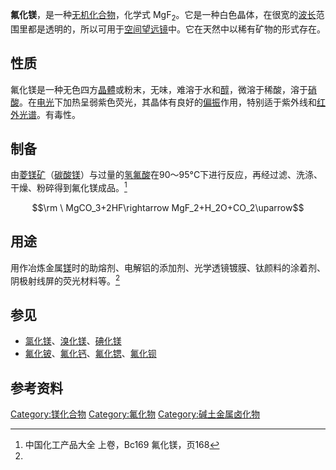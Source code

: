 {{chembox
|   Name = 氟化镁
|   Reference = <ref name="hand">
{{Citation
 | last = Lide
 | first = David R.
 | year = 1998
 | title = Handbook of Chemistry and Physics
 | edition = 87
 | publication-place = Boca Raton, FL
 | publisher = CRC Press
 | isbn = 0849305942
 | pages = 4–67; 1363}}</ref>
|   ImageFile = Rutile-unit-cell-3D-balls.png
|   ImageSize = 
|   ImageName = 氟化镁
|   OtherNames = 
| Section1 = {{Chembox Identifiers
|   CASNo = 7783-40-6
|   CASNo_Ref = {{cascite|correct|CAS}}
|   PubChem  =  24546
|   RTECS  =  OM3325000
|   ChemSpiderID_Ref  = {{chemspidercite|correct|chemspider}}|  ChemSpiderID  =  22952
|   InChI  =  1/2FH.Mg/h2*1H;/q;;+2/p-2
|   InChIKey  =  ORUIBWPALBXDOA-NUQVWONBAK
|   SMILES  =  [Mg+2].[F-].[F-]
|   StdInChI_Ref  = {{stdinchicite|correct|chemspider}}|  StdInChI  =  1S/2FH.Mg/h2*1H;/q;;+2/p-2
|   StdInChIKey_Ref  = {{stdinchicite|correct|chemspider}}|  StdInChIKey  =  ORUIBWPALBXDOA-UHFFFAOYSA-L
|   EINECS  =  231-995-1
}}
| Section2 = {{Chembox Properties
|   Formula = MgF<sub>2</sub>
|   MolarMass = 62.3018
| Appearance = 无色[[四方晶系|四方]]晶体
|   Density = 3.148 g/cm<sup>3</sup>
|   Solubility = 0.013 g/100 mL
|   SolubilityProduct = 5.16·10<sup>-11</sup>
|   SolOther = 溶于[[硝酸|硝酸]]，不溶于[[乙醇|乙醇]]
|   MeltingPt = 1261°C <ref>Pradyot Patnaik. ''Handbook of Inorganic Chemicals''. McGraw-Hill, 2002, ISBN 0070494398</ref>
|   BoilingPt = 2260°C (分解)
|   RefractIndex = 1.37397
}}
| Section3 = {{Chembox Structure
|   CrystalStruct = [[四方晶系|红金石构型]] (四方), tP6
|   SpaceGroup = P4<sub>2</sub>/mnm, No. 136
  }}
| Section4 = {{Chembox Thermochemistry
| DeltaHf = -1124.2 kJ·mol<sup>-1</sup>
| DeltaHc = 
| Entropy = 57.2 J·mol<sup>-1</sup>·K<sup>-1</sup>
| HeatCapacity = 61.6 J·mol<sup>-1</sup>·K<sup>-1</sup>
  }}
| Section7 = {{Chembox Hazards
|   SPhrases = {{S22}}, {{S25}}
  }}
}}

'''氟化镁'''，是一种[[无机化合物|无机化合物]]，化学式 MgF<sub>2</sub>。它是一种白色晶体，在很宽的[[波长|波长]]范围里都是透明的，所以可用于[[空间望远镜|空间望远镜]]中。它在天然中以稀有矿物{{le|氟镁石|sellaite}}的形式存在。

==性质==
氟化镁是一种无色四方[[晶体|晶體]]或粉末，无味，难溶于水和[[醇|醇]]，微溶于稀酸，溶于[[硝酸|硝酸]]。在[[电光效应|电光]]下加热呈弱紫色荧光，其晶体有良好的[[偏振|偏振]]作用，特别适于紫外线和[[红外光谱学|红外光谱]]。有毒性。

==制备==
由[[菱镁矿|菱镁矿]]（[[碳酸镁|碳酸镁]]）与过量的[[氢氟酸|氢氟酸]]在90～95°C下进行反应，再经过滤、洗涤、干燥、粉碎得到氟化镁成品。<ref name="zghg">中国化工产品大全 上卷，Bc169 氟化镁，页168</ref>
:<math>\rm \ MgCO_3+2HF\rightarrow MgF_2+H_2O+CO_2\uparrow</math>

==用途==
用作冶炼金属[[镁|镁]]时的助熔剂、电解铝的添加剂、光学透镜镀膜、钛颜料的涂着剂、阴极射线屏的荧光材料等。<ref name="zghg" />

==参见==
*[[氯化镁|氯化镁]]、[[溴化镁|溴化镁]]、[[碘化镁|碘化镁]]
*[[氟化铍|氟化铍]]、[[氟化钙|氟化钙]]、[[氟化锶|氟化锶]]、[[氟化钡|氟化钡]]

==参考资料==
{{reflist}}

{{鎂化合物}}

[[Category:镁化合物|Category:镁化合物]]
[[Category:氟化物|Category:氟化物]]
[[Category:碱土金属卤化物|Category:碱土金属卤化物]]